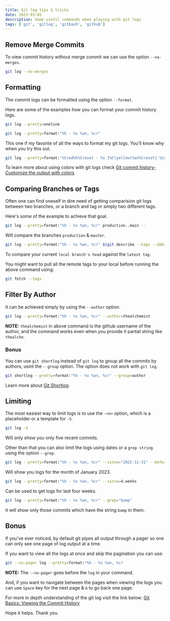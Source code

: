 ```yaml
---
title: Git log tips & tricks
date: 2023-03-05
description: Some useful commands when playing with git logs
tags: ['git', 'gitlog', 'gitbash', 'github']
---
```


## Remove Merge Commits

To view commit history without merge commit we can use the option `--no-merges`.

```bash
git log --no-merges
```

## Formatting

The commit logs can be formatted using the option `--format`.

Here are some of the examples how you can format your commit history logs.

```bash
git log --pretty=oneline
```

```bash
git log --pretty=format:"%h - %s %an, %cr"
```

This one if my favorite of all the ways to format my git logs. You'll know why when you try this out.

```bash
git log --pretty=format:'%Cred%h%Creset - %s [%C(yellow)%an%Creset] %Cgreen(%cr)%Creset'
```

To learn more about using colors with git logs check [Git commit history- Customize the output with colors](https://dev.to/robertobutti/git-commit-history-customize-the-output-with-colors-lcc)

## Comparing Branches or Tags

Often one can find oneself in dire need of getting comparision git logs between two branches, or a branch and tag or simply two different tags.

Here's some of the example to achieve that goal.

```bash
git log --pretty=format:"%h - %s %an, %cr" production..main --
```

Will compare the branches `production` & `master`.

```bash
git log --pretty=format:"%h - %s %an, %cr" $(git describe --tags --abbrev=0)..HEAD --
```

To compare your current `local branch's head` against the `latest tag`.

You might want to pull all the remote tags to your local before running the above command using:

```bash
git fetch --tags
```

## Filter By Author

It can be achieved simply by using the `--author` option.

```bash
git log --pretty=format:"%h - %s %an, %cr" --author=thealchemist
```

**NOTE:** `thealchemist` in above command is the github username of the author, and the command works even when you provide it partial string like `thealche`.

### Bonus

You can use `git shortlog` instead of `git log` to group all the commits by authors, usint the `--group` option. The option does not work with `git log`.

```bash
git shortlog --pretty=format:"%h - %s %an, %cr" --group=author
```

Learn more about [Git Shortlog](https://git-scm.com/docs/git-shortlog).

## Limiting

The most easiest way to limit logs is to use the `-<n>` option, which is a placeholder or a template for `-5`.

```bash
git log -5
```

Will only show you only five recent commits.

Other than that you can also limit the logs using dates or a `grep string` using the option `--grep`.

```bash
git log --pretty=format:"%h - %s %an, %cr" --since="2022-12-31" --before="2023-01-31"
```

Will show you logs for the month of January 2023.

```bash
git log --pretty=format:"%h - %s %an, %cr" --since=4.weeks
```

Can be used to get logs for last four weeks.

```bash
git log --pretty=format:"%h - %s %an, %cr" --grep="bump"
```

It will show only those commits which have the string `bump` in them.

## Bonus

If you've ever noticed, by default git pipes all output through a pager so one can only see one page of log output at a time.

If you want to view all the logs at once and skip the pagination you can use:

```bash
git --no-pager log --pretty=format:"%h - %s %an, %cr
```

**NOTE:** The `--no-pager` goes before the `log` in your command.

And, if you want to navigate between the pages when viewing the logs you can use `Space` key for the next page & `b` to go back one page.

For more in depth understanding of the git log visit the link below:
[Git Basics: Viewing the Commit History](https://git-scm.com/book/en/v2/Git-Basics-Viewing-the-Commit-History)

Hope it helps. Thank you.
